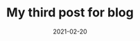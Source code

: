 ---
title: My third post for blog
slug: my-third-post
date: 2021-02-20
featureImage: car.jpg
excerpt: Lorem ipsum dolor sit amet, consectetur adipiscing elit. Nam gravida felis nibh, sed ultricies felis mattis quis. Vestibulum lorem dolor.
---